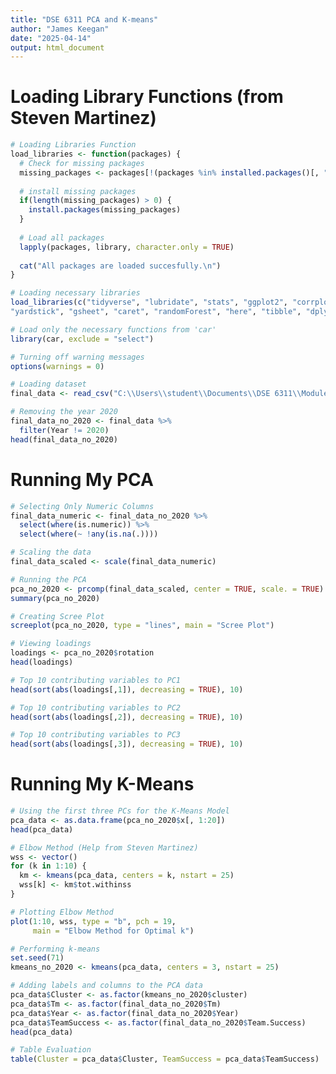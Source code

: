 ```yaml
---
title: "DSE 6311 PCA and K-means"
author: "James Keegan"
date: "2025-04-14"
output: html_document
---
```


# Loading Library Functions (from Steven Martinez)

```R
# Loading Libraries Function
load_libraries <- function(packages) {
  # Check for missing packages
  missing_packages <- packages[!(packages %in% installed.packages()[, "Package"])]
  
  # install missing packages
  if(length(missing_packages) > 0) {
    install.packages(missing_packages)
  }
  
  # Load all packages
  lapply(packages, library, character.only = TRUE)
  
  cat("All packages are loaded succesfully.\n")
}

```

```R
# Loading necessary libraries 
load_libraries(c("tidyverse", "lubridate", "stats", "ggplot2", "corrplot", "stringr", "stringi","tidymodels", "modeldata", "themis", "vip", "baguette", "janitor", "rvest",
"yardstick", "gsheet", "caret", "randomForest", "here", "tibble", "dplyr", "ISAR", "tidyr", "mgcv","teamcolors", "baseballr", "Lahman", "remotes", "ggcorrplot", "broom", "readr", "glmnet", "xgboost", "Matrix", "Metrics"))

# Load only the necessary functions from 'car'
library(car, exclude = "select")

# Turning off warning messages
options(warnings = 0)

```

```R
# Loading dataset
final_data <- read_csv("C:\\Users\\student\\Documents\\DSE 6311\\Module 4\\final_dataset.csv")

# Removing the year 2020 
final_data_no_2020 <- final_data %>% 
  filter(Year != 2020)
head(final_data_no_2020)

```

# Running My PCA

```R
# Selecting Only Numeric Columns
final_data_numeric <- final_data_no_2020 %>%
  select(where(is.numeric)) %>%
  select(where(~ !any(is.na(.))))

# Scaling the data
final_data_scaled <- scale(final_data_numeric)

# Running the PCA
pca_no_2020 <- prcomp(final_data_scaled, center = TRUE, scale. = TRUE)
summary(pca_no_2020)

```

```R
# Creating Scree Plot
screeplot(pca_no_2020, type = "lines", main = "Scree Plot")

```

```R
# Viewing loadings
loadings <- pca_no_2020$rotation
head(loadings)

```

```R
# Top 10 contributing variables to PC1
head(sort(abs(loadings[,1]), decreasing = TRUE), 10)

```

```R
# Top 10 contributing variables to PC2
head(sort(abs(loadings[,2]), decreasing = TRUE), 10)

```

```R
# Top 10 contributing variables to PC3
head(sort(abs(loadings[,3]), decreasing = TRUE), 10)

```

# Running My K-Means

```R
# Using the first three PCs for the K-Means Model
pca_data <- as.data.frame(pca_no_2020$x[, 1:20])
head(pca_data)

```

```R
# Elbow Method (Help from Steven Martinez)
wss <- vector()
for (k in 1:10) {
  km <- kmeans(pca_data, centers = k, nstart = 25)
  wss[k] <- km$tot.withinss
}

# Plotting Elbow Method
plot(1:10, wss, type = "b", pch = 19,
     main = "Elbow Method for Optimal k")

```

```R
# Performing k-means
set.seed(71)
kmeans_no_2020 <- kmeans(pca_data, centers = 3, nstart = 25)

# Adding labels and columns to the PCA data
pca_data$Cluster <- as.factor(kmeans_no_2020$cluster)
pca_data$Tm <- as.factor(final_data_no_2020$Tm)  
pca_data$Year <- as.factor(final_data_no_2020$Year)
pca_data$TeamSuccess <- as.factor(final_data_no_2020$Team.Success)
head(pca_data)

```

```R
# Table Evaluation
table(Cluster = pca_data$Cluster, TeamSuccess = pca_data$TeamSuccess)

```
